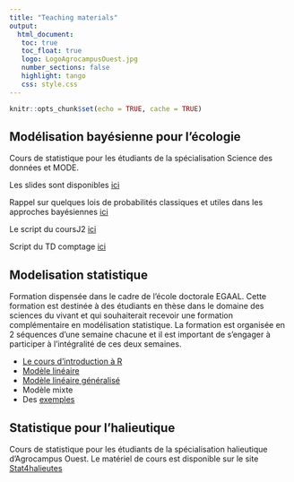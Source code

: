 ```yaml
---
title: "Teaching materials"
output: 
  html_document:
   toc: true
   toc_float: true
   logo: LogoAgrocampusOuest.jpg
   number_sections: false
   highlight: tango
   css: style.css
---
```





```r
knitr::opts_chunk$set(echo = TRUE, cache = TRUE)
```



## Modélisation bayésienne pour l'écologie


Cours de statistique pour les étudiants de la spécialisation Science des données et MODE.

Les slides sont disponibles [ici](slides/CoursJ2.pdf)

Rappel sur quelques lois de probabilités classiques et utiles dans les approches bayésiennes [ici](slides/LoiProbas.pdf)

Le script du coursJ2 [ici](slides/Metropolis_algo.pdf)

Script du TD comptage [ici](slides/TD_Pup2.pdf) 

## Modelisation statistique 

Formation dispensée dans le cadre de l'école doctorale EGAAL. Cette formation est destinée à des étudiants en thèse dans le domaine des sciences du vivant et qui souhaiterait recevoir une formation complémentaire en modélisation statistique. La formation est organisée en 2 séquences d'une semaine chacune et il est important de s'engager à participer à l'intégralité de ces deux semaines. 

- [Le cours d'introduction à R](slides/mod_stat_jour1.pdf) 
- [Modèle linéaire](slides/mod_stat_jour2.pdf) 
- [Modèle linéaire généralisé](slides/mod_stat_jour4.pdf)
- Modèle mixte
- Des [exemples](https://marieetienne.github.io/ModStat/)

## Statistique pour l'halieutique

Cours de statistique pour les étudiants de la spécialisation halieutique d'Agrocampus Ouest. 
Le matériel de cours est disponible sur le site [Stat4halieutes](https://marieetienne.github.io/CoursHalieut/)
        
        

